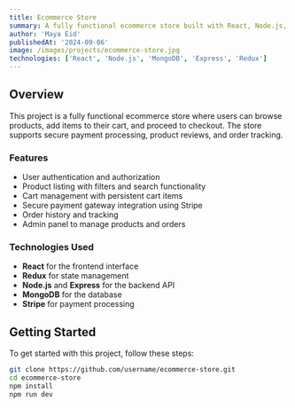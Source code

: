 ```yaml
---
title: Ecommerce Store
summary: A fully functional ecommerce store built with React, Node.js, and MongoDB.
author: 'Maya Eid'
publishedAt: '2024-09-06'
image: /images/projects/ecommerce-store.jpg
technologies: ['React', 'Node.js', 'MongoDB', 'Express', 'Redux']
---
```


## Overview

This project is a fully functional ecommerce store where users can browse products, add items to their cart, and proceed to checkout. The store supports secure payment processing, product reviews, and order tracking.

### Features

- User authentication and authorization
- Product listing with filters and search functionality
- Cart management with persistent cart items
- Secure payment gateway integration using Stripe
- Order history and tracking
- Admin panel to manage products and orders

### Technologies Used

- **React** for the frontend interface
- **Redux** for state management
- **Node.js** and **Express** for the backend API
- **MongoDB** for the database
- **Stripe** for payment processing

## Getting Started

To get started with this project, follow these steps:

   ```bash
   git clone https://github.com/username/ecommerce-store.git
   cd ecommerce-store
   npm install
   npm run dev
   ```